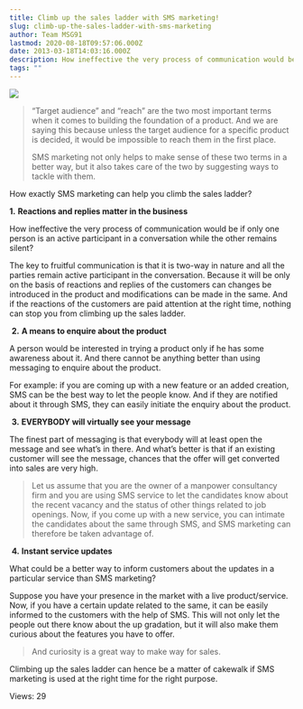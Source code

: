 ```yaml
---
title: Climb up the sales ladder with SMS marketing!
slug: climb-up-the-sales-ladder-with-sms-marketing
author: Team MSG91
lastmod: 2020-08-18T09:57:06.000Z
date: 2013-03-18T14:03:16.000Z
description: How ineffective the very process of communication would be if only one person is an active participant in a conversation while the other remains silent?
tags: ""
---
```


![](https://images-msg91.s3.ap-south-1.amazonaws.com/content/images/wordpress/2013/03/Climb-up-the-sales-ladder-with-SMS-marketing.jpg)



> 
> “Target audience” and “reach” are the two most important terms when it comes to building the foundation of a product. And we are saying this because unless the target audience for a specific product is decided, it would be impossible to reach them in the first place.
> 
> 
> SMS marketing not only helps to make sense of these two terms in a better way, but it also takes care of the two by suggesting ways to tackle with them.
> 
> 
> 


How exactly SMS marketing can help you climb the sales ladder?


**1.** **Reactions and replies matter in the business**


How ineffective the very process of communication would be if only one person is an active participant in a conversation while the other remains silent?


The key to fruitful communication is that it is two-way in nature and all the parties remain active participant in the conversation. Because it will be only on the basis of reactions and replies of the customers can changes be introduced in the product and modifications can be made in the same. And if the reactions of the customers are paid attention at the right time, nothing can stop you from climbing up the sales ladder.


 **2.** **A means to enquire about the product**


A person would be interested in trying a product only if he has some awareness about it. And there cannot be anything better than using messaging to enquire about the product.


For example: if you are coming up with a new feature or an added creation, SMS can be the best way to let the people know. And if they are notified about it through SMS, they can easily initiate the enquiry about the product.


 **3.** **EVERYBODY will virtually see your message**


The finest part of messaging is that everybody will at least open the message and see what’s in there. And what’s better is that if an existing customer will see the message, chances that the offer will get converted into sales are very high.



> 
> Let us assume that you are the owner of a manpower consultancy firm and you are using SMS service to let the candidates know about the recent vacancy and the status of other things related to job openings. Now, if you come up with a new service, you can intimate the candidates about the same through SMS, and SMS marketing can therefore be taken advantage of.
> 
> 
> 


 **4.** **Instant service updates** 


What could be a better way to inform customers about the updates in a particular service than SMS marketing?


Suppose you have your presence in the market with a live product/service. Now, if you have a certain update related to the same, it can be easily informed to the customers with the help of SMS. This will not only let the people out there know about the up gradation, but it will also make them curious about the features you have to offer.



> 
> And curiosity is a great way to make way for sales.
> 
> 
> 


Climbing up the sales ladder can hence be a matter of cakewalk if SMS marketing is used at the right time for the right purpose.


 Views: 29


